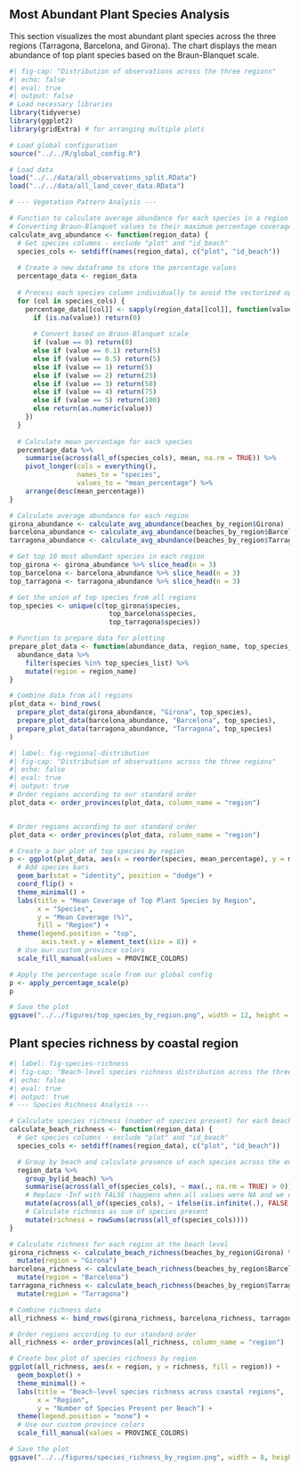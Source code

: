 ## Most Abundant Plant Species Analysis

This section visualizes the most abundant plant species across the three regions (Tarragona, Barcelona, and Girona). The chart displays the mean abundance of top plant species based on the Braun-Blanquet scale.
```r
#| fig-cap: "Distribution of observations across the three regions"
#| echo: false
#| eval: true
#| output: false
# Load necessary libraries
library(tidyverse)
library(ggplot2)
library(gridExtra) # for arranging multiple plots

# Load global configuration
source("../../R/global_config.R")

# Load data
load("../../data/all_observations_split.RData")
load("../../data/all_land_cover_data.RData")

# --- Vegetation Pattern Analysis ---

# Function to calculate average abundance for each species in a region
# Converting Braun-Blanquet values to their maximum percentage coverage
calculate_avg_abundance <- function(region_data) {
  # Get species columns - exclude "plot" and "id_beach"
  species_cols <- setdiff(names(region_data), c("plot", "id_beach"))
  
  # Create a new dataframe to store the percentage values
  percentage_data <- region_data
  
  # Process each species column individually to avoid the vectorized operation issues
  for (col in species_cols) {
    percentage_data[[col]] <- sapply(region_data[[col]], function(value) {
      if (is.na(value)) return(0)
      
      # Convert based on Braun-Blanquet scale
      if (value == 0) return(0)
      else if (value == 0.1) return(5)
      else if (value == 0.5) return(5)
      else if (value == 1) return(5)
      else if (value == 2) return(25)
      else if (value == 3) return(50)
      else if (value == 4) return(75)
      else if (value == 5) return(100)
      else return(as.numeric(value))
    })
  }
  
  # Calculate mean percentage for each species
  percentage_data %>%
    summarise(across(all_of(species_cols), mean, na.rm = TRUE)) %>%
    pivot_longer(cols = everything(),
                 names_to = "species",
                 values_to = "mean_percentage") %>%
    arrange(desc(mean_percentage))
}

# Calculate average abundance for each region
girona_abundance <- calculate_avg_abundance(beaches_by_region$Girona)
barcelona_abundance <- calculate_avg_abundance(beaches_by_region$Barcelona)
tarragona_abundance <- calculate_avg_abundance(beaches_by_region$Tarragona)

# Get top 10 most abundant species in each region
top_girona <- girona_abundance %>% slice_head(n = 3)
top_barcelona <- barcelona_abundance %>% slice_head(n = 3)
top_tarragona <- tarragona_abundance %>% slice_head(n = 3)

# Get the union of top species from all regions
top_species <- unique(c(top_girona$species,
                         top_barcelona$species,
                         top_tarragona$species))

# Function to prepare data for plotting
prepare_plot_data <- function(abundance_data, region_name, top_species_list) {
  abundance_data %>%
    filter(species %in% top_species_list) %>%
    mutate(region = region_name)
}

# Combine data from all regions
plot_data <- bind_rows(
  prepare_plot_data(girona_abundance, "Girona", top_species),
  prepare_plot_data(barcelona_abundance, "Barcelona", top_species),
  prepare_plot_data(tarragona_abundance, "Tarragona", top_species)
)
```
```r
#| label: fig-regional-distribution
#| fig-cap: "Distribution of observations across the three regions"
#| echo: false
#| eval: true
#| output: true
# Order regions according to our standard order
plot_data <- order_provinces(plot_data, column_name = "region")


# Order regions according to our standard order
plot_data <- order_provinces(plot_data, column_name = "region")

# Create a bar plot of top species by region
p <- ggplot(plot_data, aes(x = reorder(species, mean_percentage), y = mean_percentage, fill = region)) +
  # Add species bars
  geom_bar(stat = "identity", position = "dodge") +
  coord_flip() +
  theme_minimal() +
  labs(title = "Mean Coverage of Top Plant Species by Region",
       x = "Species",
       y = "Mean Coverage (%)",
       fill = "Region") +
  theme(legend.position = "top",
        axis.text.y = element_text(size = 8)) +
  # Use our custom province colors
  scale_fill_manual(values = PROVINCE_COLORS)

# Apply the percentage scale from our global config
p <- apply_percentage_scale(p)
p

# Save the plot
ggsave("../../figures/top_species_by_region.png", width = 12, height = 8)

```

## Plant species richness by coastal region

```r
#| label: fig-species-richness
#| fig-cap: "Beach-level species richness distribution across the three coastal regions, showing biodiversity variations between beaches in Tarragona, Barcelona, and Girona"
#| echo: false
#| eval: true
#| output: true
# --- Species Richness Analysis ---

# Calculate species richness (number of species present) for each beach
calculate_beach_richness <- function(region_data) {
  # Get species columns - exclude "plot" and "id_beach"
  species_cols <- setdiff(names(region_data), c("plot", "id_beach"))

  # Group by beach and calculate presence of each species across the entire beach
  region_data %>%
    group_by(id_beach) %>%
    summarise(across(all_of(species_cols), ~ max(., na.rm = TRUE) > 0)) %>%
    # Replace -Inf with FALSE (happens when all values were NA and we used max with na.rm=TRUE)
    mutate(across(all_of(species_cols), ~ ifelse(is.infinite(.), FALSE, .))) %>%
    # Calculate richness as sum of species present
    mutate(richness = rowSums(across(all_of(species_cols))))
}

# Calculate richness for each region at the beach level
girona_richness <- calculate_beach_richness(beaches_by_region$Girona) %>%
  mutate(region = "Girona")
barcelona_richness <- calculate_beach_richness(beaches_by_region$Barcelona) %>%
  mutate(region = "Barcelona")
tarragona_richness <- calculate_beach_richness(beaches_by_region$Tarragona) %>%
  mutate(region = "Tarragona")

# Combine richness data
all_richness <- bind_rows(girona_richness, barcelona_richness, tarragona_richness)

# Order regions according to our standard order
all_richness <- order_provinces(all_richness, column_name = "region")

# Create box plot of species richness by region
ggplot(all_richness, aes(x = region, y = richness, fill = region)) +
  geom_boxplot() +
  theme_minimal() +
  labs(title = "Beach-level species richness across coastal regions",
       x = "Region",
       y = "Number of Species Present per Beach") +
  theme(legend.position = "none") +
  # Use our custom province colors
  scale_fill_manual(values = PROVINCE_COLORS)

# Save the plot
ggsave("../../figures/species_richness_by_region.png", width = 8, height = 6)

```